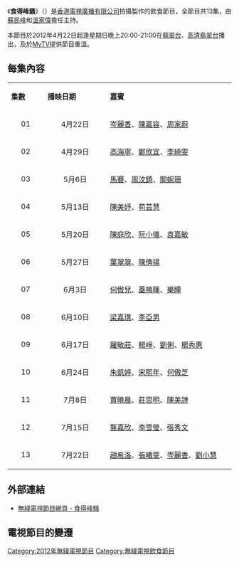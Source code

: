 {{NoteTA
|1=zh-hans:线; zh-hant:綫;
}}
{{無綫節目
| 中文節目名=食得峰騷
| 英文節目名={{lang|en|Master So Food}}
| 圖片=[[File:Master_So_Food.jpg|300px]]
| 翡翠台首播日期=2012年4月22日-7月22日
| 翡翠台首播時間=逢星期日 20:00-21:00 (連廣告)<br/>7月1日 暫停播映
| 高清翡翠台首播日期=2012年4月22日-7月22日
| 高清翡翠台首播時間=逢星期日 20:00-21:00 (連廣告)<br/>7月1日 暫停播映
| 監製=[[陳志球|陳志球]]
| 編導=
| 製作統籌=
| 助理編導=
| 編審=[[袁淑蓮|袁淑蓮]]
| 集數=13
| 類型=飲食節目
| 製作公司=[[香港|香港]][[電視廣播有限公司|電視廣播有限公司]] 
| 主持=[[蘇民峰|蘇民峰]]、[[溫家偉|溫家偉]]
| 網頁=http://programme.tvb.com/foodandtravel/mastersofood/
}}
《'''食得峰騷'''》（{{lang-en|'''Master So Food'''}}）是[[香港|香港]][[電視廣播有限公司|電視廣播有限公司]]拍攝製作的飲食節目，全節目共13集，由[[蘇民峰|蘇民峰]]和[[溫家偉|溫家偉]]擔任主持。

本節目於2012年4月22日起逢星期日晚上20:00-21:00在[[翡翠台|翡翠台]]、[[高清翡翠台|高清翡翠台]]播出，及於[[MyTV|MyTV]]提供節目重溫。

==每集內容==
{|class="wikitable" style="width:60%; font-size: 14px;"
|- style="background:cornflowerblue; color:white" align=center
|style="width:5%"|'''集數'''||style="width:10%"|'''播映日期'''||style="width:20%"|'''嘉賓'''
|-
|align=center| 01 ||align=center| 4月22日 ||[[岑麗香|岑麗香]]、[[陳嘉容|陳嘉容]]、[[周家蔚|周家蔚]]
|-
|align=center| 02 ||align=center| 4月29日 ||[[高海寧|高海寧]]、[[鄭欣宜|鄭欣宜]]、[[李綺雯|李綺雯]]
|-
|align=center| 03 ||align=center| 5月6日 ||[[馬賽|馬賽]]、[[周汶錡|周汶錡]]、[[關婉珊|關婉珊]]
|-
|align=center| 04 ||align=center| 5月13日 ||[[陳美妤|陳美妤]]、[[苟芸慧|苟芸慧]]
|-
|align=center| 05 ||align=center| 5月20日 ||[[陳庭欣|陳庭欣]]、[[阮小儀|阮小儀]]、[[袁嘉敏|袁嘉敏]]
|-
|align=center| 06 ||align=center| 5月27日 ||[[葉翠翠|葉翠翠]]、[[陳倩揚|陳倩揚]]
|-
|align=center| 07 ||align=center| 6月3日 ||[[何傲兒|何傲兒]]、[[蓋鳴暉|蓋鳴暉]]、[[樂瞳|樂瞳]]
|-
|align=center| 08 ||align=center| 6月10日 ||[[梁嘉琪|梁嘉琪]]、[[李亞男|李亞男]]
|-
|align=center| 09 ||align=center| 6月17日 ||[[羅敏莊|羅敏莊]]、[[楊崢|楊崢]]、[[劉俐|劉俐]]、[[楊秀惠|楊秀惠]]
|-
|align=center| 10 ||align=center| 6月24日 ||[[朱凱婷|朱凱婷]]、[[宋熙年|宋熙年]]、[[何傲芝|何傲芝]]
|-
|align=center| 11 ||align=center| 7月8日 ||[[賈曉晨|賈曉晨]]、[[莊思明|莊思明]]、[[陳美詩|陳美詩]]
|-
|align=center| 12 ||align=center| 7月15日 ||[[龔嘉欣|龔嘉欣]]、[[李雪瑩_(藝人)|李雪瑩]]、[[張秀文|張秀文]]
|-
|align=center| 13 ||align=center| 7月22日 ||[[趙希洛|趙希洛]]、[[張曦雯|張曦雯]]、[[岑麗香|岑麗香]]、[[劉小慧|劉小慧]]
|}

==外部連結==
*[http://programme.tvb.com/foodandtravel/mastersofood/ 無綫電視節目網頁 - 食得峰騷] {{Wayback|url=http://programme.tvb.com/foodandtravel/mastersofood/ |date=20170702124456 }}

==電視節目的變遷==
{{電視節目的變遷
|電視台={{HK}}[[無綫電視|無綫電視]][[翡翠台|翡翠台]]、[[高清翡翠台|高清翡翠台]]
|播放檔次=星期日 20:00-21:00 時段
|節目名稱=食得峰騷<br/>(第1-10集)<br/>(2012.04.22 - 2012.06.24)
|上一節目=[[2012年香港電影金像獎|第三十一屆香港電影金像獎頒獎典禮]]<br/>(2012.04.15)<span style="font-size:smaller;">(19:55-23:40)</span>
|下一節目=香港回歸15周年煙花匯演<br/>(2012.07.01)<span style="font-size:smaller;">(19:55-20:30)</span>
----[[快樂地圖|快樂地圖]]<br/>(第1集)<br/>(2012.07.01)<span style="font-size:smaller;">(20:30-21:00)</span>
|2節目名稱=食得峰騷<br/>(第11-13集)<br/>(2012.07.08 - 2012.07.22)
|2上一節目=香港回歸15周年煙花匯演<br/>(2012.07.01)<span style="font-size:smaller;">(19:55-20:30)</span>
----[[快樂地圖|快樂地圖]]<br/>(第1集)<br/>(2012.07.01)<span style="font-size:smaller;">(20:30-21:00)</span>
|2下一節目=[[皆大歡喜之溏心風暴|皆大歡喜之溏心風暴]]<br/>(第1-4集)<br/>(2012.07.29 - 2012.08.19)
}}

[[Category:2012年無綫電視節目|Category:2012年無綫電視節目]]
[[Category:無綫電視飲食節目|Category:無綫電視飲食節目]]
